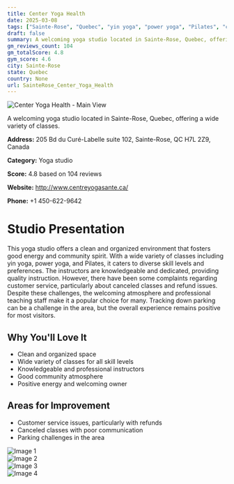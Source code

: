```yaml
---
title: Center Yoga Health
date: 2025-03-08
tags: ["Sainte-Rose", "Quebec", "yin yoga", "power yoga", "Pilates", "community", "cleanliness", "Sainte-Rose"]  
draft: false
summary: A welcoming yoga studio located in Sainte-Rose, Quebec, offering a wide variety of classes.
gm_reviews_count: 104
gm_totalScore: 4.8
gym_score: 4.6
city: Sainte-Rose
state: Quebec
country: None
url: SainteRose_Center_Yoga_Health
---
```


<div className="aspect-[16/9] relative my-8">
  <img 
    src="https://lh5.googleusercontent.com/p/AF1QipOGl-0MlSIneC0eowTHV5QF3UQ_XyuLkSWaBY_Z=w1920-h1080-k-no"
    alt="Center Yoga Health - Main View"
    className="object-cover absolute inset-0 w-full h-full rounded-lg"
  />
</div>

A welcoming yoga studio located in Sainte-Rose, Quebec, offering a wide variety of classes.

**Address:** 205 Bd du Curé-Labelle suite 102, Sainte-Rose, QC H7L 2Z9, Canada

**Category:** Yoga studio

**Score:** 4.8 based on 104 reviews

**Website:** http://www.centreyogasante.ca/

**Phone:** +1 450-622-9642

# Studio Presentation

This yoga studio offers a clean and organized environment that fosters good energy and community spirit. With a wide variety of classes including yin yoga, power yoga, and Pilates, it caters to diverse skill levels and preferences. The instructors are knowledgeable and dedicated, providing quality instruction. However, there have been some complaints regarding customer service, particularly about canceled classes and refund issues. Despite these challenges, the welcoming atmosphere and professional teaching staff make it a popular choice for many. Tracking down parking can be a challenge in the area, but the overall experience remains positive for most visitors.



## Why You'll Love It

- Clean and organized space
- Wide variety of classes for all skill levels
- Knowledgeable and professional instructors
- Good community atmosphere
- Positive energy and welcoming owner

## Areas for Improvement

- Customer service issues, particularly with refunds
- Canceled classes with poor communication
- Parking challenges in the area

<div className="grid grid-cols-1 xl:grid-cols-2 gap-4 my-8">
<div className="aspect-[4/3] relative"><img src="https://lh5.googleusercontent.com/p/AF1QipOb5jy6MX0CPnAXBY3IMOdrH9sgMl7yBSVh_wYI=w1920-h1080-k-no" alt="Image 1" className="object-cover absolute inset-0 w-full h-full rounded-lg" /></div>
<div className="aspect-[4/3] relative"><img src="https://lh3.googleusercontent.com/gps-cs-s/AB5caB_OvJlULearlG5-bp5f9NPFup2Ip4bLNHIEt128E3QC8PSHw6FwxmDxehjZONpS1KcvvXmplDNPZyF29f4VjNHgPM_dIbCSEvgM7ENr_YPDc0QNSM10sZEXn7uo5si6pvvQE5Mm=w1920-h1080-k-no" alt="Image 2" className="object-cover absolute inset-0 w-full h-full rounded-lg" /></div>
<div className="aspect-[4/3] relative"><img src="https://lh3.googleusercontent.com/gps-cs-s/AB5caB8PIK1l8eb9YFwo3oBisb6QOccODVxEW808G84t5ET7HYfmZ-cOJEys3FEOzTtvvx1pnBhcOn37-wI7iONGX4E9f84dChCyjWcsdz-HAZLTjp-alk3JRhumHGQQts4k10MdydA6=w1920-h1080-k-no" alt="Image 3" className="object-cover absolute inset-0 w-full h-full rounded-lg" /></div>
<div className="aspect-[4/3] relative"><img src="https://lh3.googleusercontent.com/gps-cs-s/AB5caB_0KF2uo29kdm4EXjbD9B-YVhb9mtTbqoV3pi0igIP_Wuu7x-h4kKPt6mhYB_UbyvY4up1ps7CI4vO_DxeWzbOSofCmfpqhqFsyXiHTJ8cNj_wtT4o8QRiYqwrc2xTqcrLcoOKY=w1920-h1080-k-no" alt="Image 4" className="object-cover absolute inset-0 w-full h-full rounded-lg" /></div>
</div>